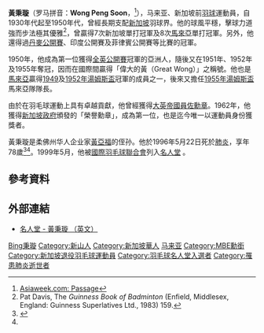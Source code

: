 {{noteTA|G1=Badminton}}
{{Infobox Badminton player
| playername              = 黄秉璇<br>Wong Peng Soon
| image                   =
| caption                 = 
| date_of_birth           = {{birth date|1918|02|17|df=yes}}<ref>{{cite news|last1=Low|first1=Jeffrey|title=Cheers to you, champ|url=http://eresources.nlb.gov.sg/newspapers/Digitised/Article.aspx?articleid=straitstimes19850217-1.2.40.12|work=The Straits Times|date=17 February 1985|p=24}}</ref>
| place_of_birth          = {{马来亚}}[[柔佛|柔佛]][[新山|新山]]<ref>[http://www.mysinchew.com/node/76437 The Heroes], Winnie Chooi, 2012-08-11, 新洲日报 {{en}}</ref>
| date_of_death           = {{death date and age|1996|05|22|1918|02|17|df=yes}}<ref name=death/>
| death_place             = {{新加坡}}
| handedness              = 右手<ref>{{cite web|title=Wong Peng Soon|url=http://wn.com/wong_peng_soon|accessdate=9 January 2015}}</ref>
| height                  = 
| weight                  = 
| event                   = 
| highest_ranking         = 
| date_of_highest_ranking = 
| current_ranking         = 巳退役
| date_of_current_ranking = 
| country                 = {{马来亚}}→{{新加坡}}
| coach                   = 
| handedness              = 右手
| best_result             = 
| bwf_id                  =
}}
'''黃秉璇'''（罗马拼音：'''Wong Peng Soon'''，{{bd|1918年||1996年|5月22日|catIdx=Huang黃秉璇}}<ref name="Asiaweek">[http://www.asiaweek.com/asiaweek/96/0607/feat8.html Asiaweek.com: Passage]</ref>），马来亚、新加坡前[[羽球|羽球]]運動員，自1930年代起至1950年代，曾經長期支配[[新加坡|新加坡]]羽球界。他的球風平穩，擊球力道強而步法極其優雅<ref>Pat Davis, The ''Guinness Book of Badminton'' (Enfield, Middlesex, England: Guinness Superlatives Ltd., 1983) 159.</ref>，曾贏得7次新加坡單打冠軍及8次[[馬來亞聯合邦|馬來亞]]單打冠軍。另外，他還得過[[丹麥羽毛球公開賽|丹麥公開賽]]、印度公開賽及菲律賓公開賽等比賽的冠軍。

1950年，他成為第一位獲得[[全英羽毛球公開賽|全英公開賽]]冠軍的亞洲人，隨後又在1951年、1952年及1955年奪冠，因而在國際間贏得「偉大的黃（Great Wong）」之稱號。他也是[[马来亚联合邦|馬來亞]]贏得[[1949年湯姆斯盃|1949]]及[[1952年湯姆斯盃|1952年湯姆斯盃]]冠軍的成員之一，後來又擔任[[1955年湯姆斯盃|1955年湯姆斯盃]]馬來亞隊隊長。<!--马来西亚于1963年成立，后来黄秉璇成为新加坡人，所以应该归新加坡管（注：新加坡在1963年至1965年曾是马来西亚的一部分，详情见[[新加坡州|新加坡州]]）-->

由於在羽毛球運動上具有卓越貢獻，他曾經獲得[[大英帝國勳章|大英帝國員佐勳章]]。1962年，他獲得[[新加坡政府|新加坡政府]]頒發的「榮譽勳章」，成為第一位，也是迄今唯一以運動員身份獲獎者。

黃秉璇是柔佛州华人企业家[[黃亞福|黃亞福]]的侄孙。他於1996年5月22日死於[[肺炎|肺炎]]，享年78歲<ref name=death>{{cite news|last1=Dorai|first1=Joe|title=Wong Peng Soon, 78, dies of pneumonia|url=http://eresources.nlb.gov.sg/newspapers/Digitised/Article.aspx?articleid=straitstimes19960523-1.2.6.7|work=The Straits Times|date=23 May 1996|p=3}}</ref><ref name="Asiaweek"/>。1999年5月，他被[[國際羽毛球聯合會|國際羽毛球聯合會]]列入[[羽毛球世界聯會名人堂|名人堂]] 。

== 參考資料 ==
{{Portal box|东南亚|新加坡|羽毛球}}
{{reflist|2}}

== 外部連結 ==
* [https://web.archive.org/web/20071012172819/http://sportsmuseum.ssc.gov.sg/museum/ssm_heros_profile2e9a.html?type=6&artid=377&root=28&cat=29 名人堂 - 黃秉璇 （英文）]

{{汤姆斯杯冠军}}

{{Authority control}}
{{DEFAULTSORT:Huang黃秉璇}}
[[Category:黃姓|Bing秉璇]]
[[Category:新山人|Category:新山人]]
[[Category:新加坡華人|Category:新加坡華人]]
[[Category:马来西亚广府人|马来亚]]<!-- 華人姓名，請統一採用漢語拼音 /-->
[[Category:MBE勳銜|Category:MBE勳銜]]
[[Category:新加坡退役羽毛球運動員|Category:新加坡退役羽毛球運動員]]
[[Category:羽毛球名人堂入選者|Category:羽毛球名人堂入選者]]
[[Category:罹患肺炎逝世者|Category:罹患肺炎逝世者]]